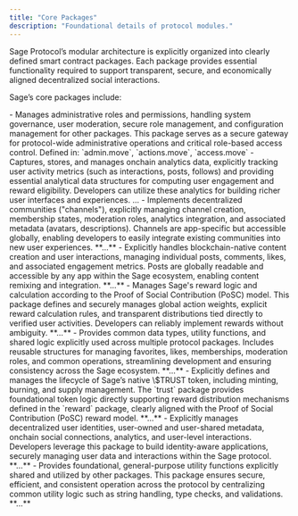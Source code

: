 ```yaml
---
title: "Core Packages"
description: "Foundational details of protocol modules."
---
```


Sage Protocol’s modular architecture is explicitly organized into clearly defined smart contract packages. Each package provides essential functionality required to support transparent, secure, and economically aligned decentralized social interactions. 

Sage’s core packages include:

<Card title="admin">
  - Manages administrative roles and permissions, handling system governance, user moderation, secure role management, and configuration management for other packages. This package serves as a secure gateway for protocol-wide administrative operations and critical role-based access control.

  <Note>
    Defined in: `admin.move`, `actions.move`, `access.move`
  </Note>
</Card>

<Card title="analytics">
  - Captures, stores, and manages onchain analytics data, explicitly tracking user activity metrics (such as interactions, posts, follows) and providing essential analytical data structures for computing user engagement and reward eligibility. Developers can utilize these analytics for building richer user interfaces and experiences.

  <Note>
    ...
  </Note>
</Card>

<Card title="channel">
  - Implements decentralized communities ("channels"), explicitly managing channel creation, membership states, moderation roles, analytics integration, and associated metadata (avatars, descriptions). Channels are app-specific but accessible globally, enabling developers to easily integrate existing communities into new user experiences.

  <Note>
    **...**
  </Note>
</Card>

<Card title="post">
  - Explicitly handles blockchain-native content creation and user interactions, managing individual posts, comments, likes, and associated engagement metrics. Posts are globally readable and accessible by any app within the Sage ecosystem, enabling content remixing and integration.

  <Note>
    **...**
  </Note>
</Card>

<Card title="rewards">
  - Manages Sage's reward logic and calculation according to the Proof of Social Contribution (PoSC) model. This package defines and securely manages global action weights, explicit reward calculation rules, and transparent distributions tied directly to verified user activities. Developers can reliably implement rewards without ambiguity.

  <Note>
    **...**
  </Note>
</Card>

<Card title="shared">
  - Provides common data types, utility functions, and shared logic explicitly used across multiple protocol packages. Includes reusable structures for managing favorites, likes, memberships, moderation roles, and common operations, streamlining development and ensuring consistency across the Sage ecosystem.

  <Note>
    **...**
  </Note>
</Card>

<Card title="trust">
  - Explicitly defines and manages the lifecycle of Sage’s native \$TRUST token, including minting, burning, and supply management. The `trust` package provides foundational token logic directly supporting reward distribution mechanisms defined in the `reward` package, clearly aligned with the Proof of Social Contribution (PoSC) reward model.

  <Note>
    **...**
  </Note>
</Card>

<Card title="user">
  - Explicitly manages decentralized user identities, user-owned and user-shared metadata, onchain social connections, analytics, and user-level interactions. Developers leverage this package to build identity-aware applications, securely managing user data and interactions within the Sage protocol.

  <Note>
    **...**
  </Note>
</Card>

<Card title="utils">
  - Provides foundational, general-purpose utility functions explicitly shared and utilized by other packages. This package ensures secure, efficient, and consistent operation across the protocol by centralizing common utility logic such as string handling, type checks, and validations.

  <Note>
    **...**
  </Note>
</Card>